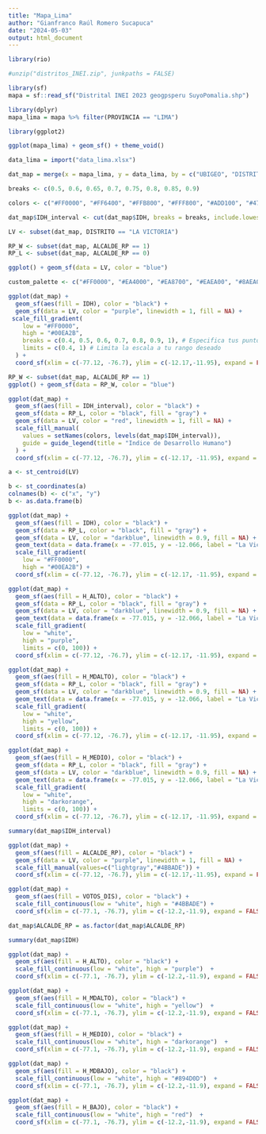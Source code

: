 ```yaml
---
title: "Mapa_Lima"
author: "Gianfranco Raúl Romero Sucapuca"
date: "2024-05-03"
output: html_document
---
```


```r
library(rio)
```

```r
#unzip("distritos_INEI.zip", junkpaths = FALSE)
```


```r
library(sf)
mapa = sf::read_sf("Distrital INEI 2023 geogpsperu SuyoPomalia.shp")
```

```r
library(dplyr)
mapa_lima = mapa %>% filter(PROVINCIA == "LIMA")
```

```r
library(ggplot2)
```

```r
ggplot(mapa_lima) + geom_sf() + theme_void()
```

```r
data_lima = import("data_lima.xlsx")
```

```r
dat_map = merge(x = mapa_lima, y = data_lima, by = c("UBIGEO", "DISTRITO"))
```

```r
breaks <- c(0.5, 0.6, 0.65, 0.7, 0.75, 0.8, 0.85, 0.9)

colors <- c("#FF0000", "#FF6400", "#FFB800", "#FFF800", "#ADD100", "#47A300", "#007500")

dat_map$IDH_interval <- cut(dat_map$IDH, breaks = breaks, include.lowest = TRUE)
```

```r
LV <- subset(dat_map, DISTRITO == "LA VICTORIA")
```

```r
RP_W <- subset(dat_map, ALCALDE_RP == 1)
RP_L <- subset(dat_map, ALCALDE_RP == 0)
```





```r
ggplot() + geom_sf(data = LV, color = "blue")
```


```r
custom_palette <- c("#FF0000", "#EA4000", "#EA8700", "#EAEA00", "#8AEA00", "#00EA2B")

ggplot(dat_map) +
  geom_sf(aes(fill = IDH), color = "black") +
  geom_sf(data = LV, color = "purple", linewidth = 1, fill = NA) +
 scale_fill_gradient(
    low = "#FF0000",
    high = "#00EA2B",
    breaks = c(0.4, 0.5, 0.6, 0.7, 0.8, 0.9, 1), # Especifica tus puntos de ruptura
    limits = c(0.4, 1) # Limita la escala a tu rango deseado
  ) +
  coord_sf(xlim = c(-77.12, -76.7), ylim = c(-12.17,-11.95), expand = FALSE)
```


```r
RP_W <- subset(dat_map, ALCALDE_RP == 1)
ggplot() + geom_sf(data = RP_W, color = "blue")
```



```r
ggplot(dat_map) +
  geom_sf(aes(fill = IDH_interval), color = "black") +
  geom_sf(data = RP_L, color = "black", fill = "gray") +
  geom_sf(data = LV, color = "red", linewidth = 1, fill = NA) +
  scale_fill_manual(
    values = setNames(colors, levels(dat_map$IDH_interval)),
    guide = guide_legend(title = "Indice de Desarrollo Humano")
  ) +
  coord_sf(xlim = c(-77.12, -76.7), ylim = c(-12.17, -11.95), expand = FALSE)
```

```r
a <- st_centroid(LV)
```
```r
b <- st_coordinates(a)
colnames(b) <- c("x", "y")
b <- as.data.frame(b)
```





```r
ggplot(dat_map) +
  geom_sf(aes(fill = IDH), color = "black") +
  geom_sf(data = RP_L, color = "black", fill = "gray") +
  geom_sf(data = LV, color = "darkblue", linewidth = 0.9, fill = NA) +
  geom_text(data = data.frame(x = -77.015, y = -12.066, label = "La Victoria"), aes(x = x, y = y, label = label), color = "black", size = 3) +
  scale_fill_gradient(
    low = "#FF0000",
    high = "#00EA2B") +
  coord_sf(xlim = c(-77.12, -76.7), ylim = c(-12.17, -11.95), expand = FALSE)
```

```r
ggplot(dat_map) +
  geom_sf(aes(fill = H_ALTO), color = "black") +
  geom_sf(data = RP_L, color = "black", fill = "gray") +
  geom_sf(data = LV, color = "darkblue", linewidth = 0.9, fill = NA) +
  geom_text(data = data.frame(x = -77.015, y = -12.066, label = "La Victoria"), aes(x = x, y = y, label = label), color = "black", size = 3) +
  scale_fill_gradient(
    low = "white",
    high = "purple",
    limits = c(0, 100)) +
  coord_sf(xlim = c(-77.12, -76.7), ylim = c(-12.17, -11.95), expand = FALSE)
```

```r
ggplot(dat_map) +
  geom_sf(aes(fill = H_MDALTO), color = "black") +
  geom_sf(data = RP_L, color = "black", fill = "gray") +
  geom_sf(data = LV, color = "darkblue", linewidth = 0.9, fill = NA) +
  geom_text(data = data.frame(x = -77.015, y = -12.066, label = "La Victoria"), aes(x = x, y = y, label = label), color = "black", size = 3) +
  scale_fill_gradient(
    low = "white",
    high = "yellow",
    limits = c(0, 100)) +
  coord_sf(xlim = c(-77.12, -76.7), ylim = c(-12.17, -11.95), expand = FALSE)
```

```r
ggplot(dat_map) +
  geom_sf(aes(fill = H_MEDIO), color = "black") +
  geom_sf(data = RP_L, color = "black", fill = "gray") +
  geom_sf(data = LV, color = "darkblue", linewidth = 0.9, fill = NA) +
  geom_text(data = data.frame(x = -77.015, y = -12.066, label = "La Victoria"), aes(x = x, y = y, label = label), color = "black", size = 3) +
  scale_fill_gradient(
    low = "white",
    high = "darkorange",
    limits = c(0, 100)) +
  coord_sf(xlim = c(-77.12, -76.7), ylim = c(-12.17, -11.95), expand = FALSE)
```














```r
summary(dat_map$IDH_interval)
```


```r
ggplot(dat_map) +
  geom_sf(aes(fill = ALCALDE_RP), color = "black") +
  geom_sf(data = LV, color = "purple", linewidth = 1, fill = NA) +
  scale_fill_manual(values=c("lightgray","#4BBADE")) +
  coord_sf(xlim = c(-77.12, -76.7), ylim = c(-12.17,-11.95), expand = FALSE)
```

```r
ggplot(dat_map) +
  geom_sf(aes(fill = VOTOS_DIS), color = "black") +
  scale_fill_continuous(low = "white", high = "#4BBADE") +
  coord_sf(xlim = c(-77.1, -76.7), ylim = c(-12.2,-11.9), expand = FALSE)
```

```r
dat_map$ALCALDE_RP = as.factor(dat_map$ALCALDE_RP)
```

```r
summary(dat_map$IDH)
```

```r
ggplot(dat_map) +
  geom_sf(aes(fill = H_ALTO), color = "black") +
  scale_fill_continuous(low = "white", high = "purple")  +
  coord_sf(xlim = c(-77.1, -76.7), ylim = c(-12.2,-11.9), expand = FALSE)
```

```r
ggplot(dat_map) +
  geom_sf(aes(fill = H_MDALTO), color = "black") +
  scale_fill_continuous(low = "white", high = "yellow")  +
  coord_sf(xlim = c(-77.1, -76.7), ylim = c(-12.2,-11.9), expand = FALSE)
```

```r
ggplot(dat_map) +
  geom_sf(aes(fill = H_MEDIO), color = "black") +
  scale_fill_continuous(low = "white", high = "darkorange")  +
  coord_sf(xlim = c(-77.1, -76.7), ylim = c(-12.2,-11.9), expand = FALSE)
```

```r
ggplot(dat_map) +
  geom_sf(aes(fill = H_MDBAJO), color = "black") +
  scale_fill_continuous(low = "white", high = "#894D0D")  +
  coord_sf(xlim = c(-77.1, -76.7), ylim = c(-12.2,-11.9), expand = FALSE)
```

```r
ggplot(dat_map) +
  geom_sf(aes(fill = H_BAJO), color = "black") +
  scale_fill_continuous(low = "white", high = "red")  +
  coord_sf(xlim = c(-77.1, -76.7), ylim = c(-12.2,-11.9), expand = FALSE)
```









